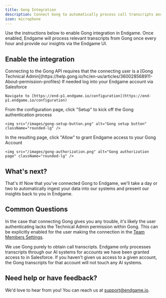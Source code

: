 ```yaml
---
title: Gong Integration
description: Connect Gong to automatically process call transcripts and gain AI-powered insights
icon: microphone
---
```


Use the instructions below to enable Gong integration in Endgame. Once enabled, Endgame will process relevant transcripts from Gong once every hour and provide our insights via the Endgame UI.

## Enable the integration

<Warning>
  Connecting to the Gong API requires that the connecting user is a [Gong Technical Admin](https://help.gong.io/hc/en-us/articles/360028568911-About-permission-profiles)
</Warning>

<Steps>
  <Step title="Access Configuration">
    If needed log into your Endgame account via Salesforce
    
    Navigate to [https://end-p1.endgame.io/configuration](https://end-p1.endgame.io/configuration)
  </Step>
  
  <Step title="Start Setup">
    From the configuration page, click "Setup" to kick off the Gong authentication process
    
    <img src="/images/gong-setup-button.png" alt="Gong setup button" className="rounded-lg" />
  </Step>
  
  <Step title="Grant Access">
    In the resulting page, click "Allow" to grant Endgame access to your Gong Account
    
    <img src="/images/gong-authorization.png" alt="Gong authorization page" className="rounded-lg" />
  </Step>
</Steps>

## What's next?

That's it! Now that you've connected Gong to Endgame, we'll take a day or two to automatically ingest your data into our systems and present our insights back to you in Endgame.

## Common Questions

In the case that connecting Gong gives you any trouble, it's likely the user authenticating lacks the Technical Admin permission within Gong. This can be explicitly enabled for the user making the connection in the [Team Members Settings](https://app.gong.io/company/team-members).

<Info>
  We use Gong purely to obtain call transcripts. Endgame only processes transcripts through our AI systems for accounts we have been granted access to in Salesforce. If you haven't given us access to a given account, the Gong transcripts for that account will not touch any AI systems.
</Info>

## Need help or have feedback?

We'd love to hear from you! You can reach us at [support@endgame.io](mailto:support@endgame.io).